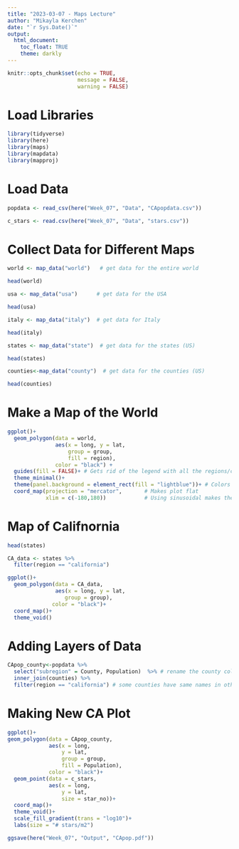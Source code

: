 ```yaml
---
title: "2023-03-07 - Maps Lecture"
author: "Mikayla Kerchen"
date: "`r Sys.Date()`"
output: 
  html_document:
    toc_float: TRUE
    theme: darkly
---
```


```r
knitr::opts_chunk$set(echo = TRUE,
                      message = FALSE,
                      warning = FALSE)
```

# Load Libraries

```r
library(tidyverse)
library(here)
library(maps)
library(mapdata)
library(mapproj)
```

# Load Data

```r
popdata <- read_csv(here("Week_07", "Data", "CApopdata.csv"))

c_stars <- read.csv(here("Week_07", "Data", "stars.csv"))
```

# Collect Data for Different Maps

```r
world <- map_data("world")   # get data for the entire world

head(world)

usa <- map_data("usa")      # get data for the USA

head(usa)

italy <- map_data("italy")  # get data for Italy

head(italy)

states <- map_data("state")  # get data for the states (US)

head(states)

counties<-map_data("county")  # get data for the counties (US)

head(counties)
```
 
# Make a Map of the World

```r
ggplot()+
  geom_polygon(data = world, 
               aes(x = long, y = lat, 
                   group = group,
                   fill = region),
               color = "black") +
  guides(fill = FALSE)+ # Gets rid of the legend with all the regions/colors
  theme_minimal()+
  theme(panel.background = element_rect(fill = "lightblue"))+ # Colors back of the plot
  coord_map(projection = "mercator",       # Makes plot flat
            xlim = c(-180,180))            # Using sinusoidal makes the map more globe shaped
```

# Map of Califnornia

```r
head(states)

CA_data <- states %>%
  filter(region == "california")

ggplot()+
  geom_polygon(data = CA_data, 
               aes(x = long, y = lat,
                  group = group),
              color = "black")+
  coord_map()+
  theme_void()
```


# Adding Layers of Data
```r
CApop_county<-popdata %>%
  select("subregion" = County, Population)  %>% # rename the county column
  inner_join(counties) %>%
  filter(region == "california") # some counties have same names in other states
```


# Making New CA Plot
```r
ggplot()+
geom_polygon(data = CApop_county, 
             aes(x = long, 
                 y = lat, 
                 group = group,
                 fill = Population),
             color = "black")+
  geom_point(data = c_stars,
             aes(x = long,
                 y = lat,
                 size = star_no))+
  coord_map()+
  theme_void()+
  scale_fill_gradient(trans = "log10")+
  labs(size = "# stars/m2")

ggsave(here("Week_07", "Output", "CApop.pdf"))
```

